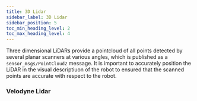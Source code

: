 ```yaml
---
title: 3D Lidar
sidebar_label: 3D Lidar
sidebar_position: 5
toc_min_heading_level: 2
toc_max_heading_level: 4
---
```



Three dimensional LiDARs provide a pointcloud of all points detected by several planar scanners at various angles, which is published as a `sensor_msgs/PointCloud2` message. It is important to accurately position the LiDAR in the visual descriptiuon of the robot to ensured that the scanned points are accurate with respect to the robot.

### Velodyne Lidar

<VelodyneLidar />
